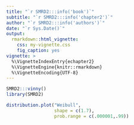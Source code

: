 ```yaml
---
title: "`r SMRD2:::info('book')`"
subtitle: "`r SMRD2:::info('chapter2')`"
author: "`r SMRD2:::info('authors')`"
date: "`r Sys.Date()`"
output: 
  rmarkdown::html_vignette:
    css: my-vignette.css
    fig_caption: yes
vignette: >
  %\VignetteIndexEntry{echapter2}
  %\VignetteEngine{knitr::rmarkdown}
  %\VignetteEncoding{UTF-8}
---
```


```r
SMRD2:::vinny()
library(SMRD2)
```

```r
distribution.plot("Weibull",
                  shape = c(1.7),
                  prob.range = c(.000001,.99))
```
